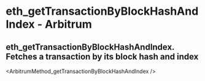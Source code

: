 # eth_getTransactionByBlockHashAndIndex  - Arbitrum

## eth_getTransactionByBlockHashAndIndex. Fetches a transaction by its block hash and index


<ArbitrumMethod_getTransactionByBlockHashAndIndex  />
